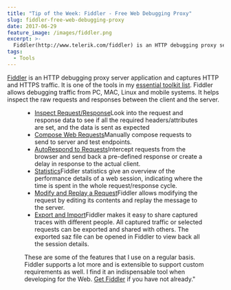 ```yaml
---
title: "Tip of the Week: Fiddler - Free Web Debugging Proxy"
slug: fiddler-free-web-debugging-proxy
date: 2017-06-29
feature_image: /images/fiddler.png
excerpt: >-
  Fiddler(http://www.telerik.com/fiddler) is an HTTP debugging proxy server application and captures HTTP and HTTPS traffic. It is one of the tools in my essential toolkit list(GHOSTURL/blog/tools-that-I-use/). Fiddler allows debugging traffic from...
tags:
  - Tools
---
```

[Fiddler](http://www.telerik.com/fiddler) is an HTTP debugging proxy server application and captures HTTP and HTTPS traffic. It is one of the tools in my [essential toolkit list](/blog/tools-that-I-use/). Fiddler allows debugging traffic from PC, MAC, Linux and mobile systems. It helps inspect the raw requests and responses between the client and the server.

<Figure src="/images/fiddler_inspectors.png" caption="Some of the key features that I often use in Fiddler are" />

-   [Inspect Request/Response](http://docs.telerik.com/fiddler/Observe-Traffic/Tasks/ViewSessionContent)Look into the request and response data to see if all the required headers/attributes are set, and the data is sent as expected
-   [Compose Web Requests](/blog/using-fiddler-to-help-in-manual-testing/)Manually compose requests to send to server and test endpoints.
-   [AutoRespond to Requests](/blog/simulating-delays-in-http-calls-for-manual-tests/)Intercept requests from the browser and send back a pre-defined response or create a delay in response to the actual client.
-   [Statistics](http://docs.telerik.com/fiddler/Observe-Traffic/Tasks/ViewSessionStatistics)Fiddler statistics give an overview of the performance details of a web session, indicating where the time is spent in the whole request/response cycle.
-   [Modify and Replay a Request](http://docs.telerik.com/fiddler/Generate-Traffic/Tasks/ResendRequest)Fiddler allows modifying the request by editing its contents and replay the message to the server.
-   [Export and Import](http://docs.telerik.com/fiddler/Save-And-Load-Traffic/Tasks/CreateSAZ)Fiddler makes it easy to share captured traces with different people. All captured traffic or selected requests can be exported and shared with others. The exported saz file can be opened in Fiddler to view back all the session details.

These are some of the features that I use on a regular basis. Fiddler supports a lot more and is extensible to support custom requirements as well. I find it an indispensable tool when developing for the Web. [Get Fiddler](https://www.telerik.com/download/fiddler) if you have not already."